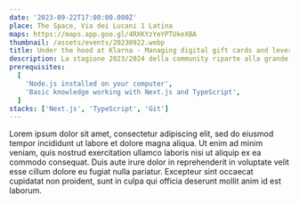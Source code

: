 ```yaml
---
date: '2023-09-22T17:00:00.000Z'
place: The Space, Via dei Lucani 1 Latina
maps: https://maps.app.goo.gl/4RXKYzYeYPTUkeXBA
thumbnail: /assets/events/20230922.webp
title: Under the hood at Klarna - Managing digital gift cards and leveraging AI
description: La stagione 2023/2024 della community riparte alla grande, con una collaborazione incredibile! Infatti per l'evento di settembre siamo riusciti ad ottenere una sponsorizzazione da Klarna Engineering. Non è finita qui, perchè avremo come super ospite un Lead Engineer dell'azienda, che ci raggiungerà direttamente da Milano - Antonio Trapani! Antonio ci parlerà di Intelligenza Artificiale e come viene applicata nei progetti Klarna. Inoltre anche Andrea Coluzzi parlerà del suo team, il team Gift Cards!
prerequisites:
  [
    'Node.js installed on your computer',
    'Basic knowledge working with Next.js and TypeScript',
  ]
stacks: ['Next.js', 'TypeScript', 'Git']
---
```


<Prerequisites />
<Stacks />
Lorem ipsum dolor sit amet, consectetur adipiscing elit, sed do eiusmod tempor
incididunt ut labore et dolore magna aliqua. Ut enim ad minim veniam, quis
nostrud exercitation ullamco laboris nisi ut aliquip ex ea commodo consequat.
Duis aute irure dolor in reprehenderit in voluptate velit esse cillum dolore eu
fugiat nulla pariatur. Excepteur sint occaecat cupidatat non proident, sunt in
culpa qui officia deserunt mollit anim id est laborum.